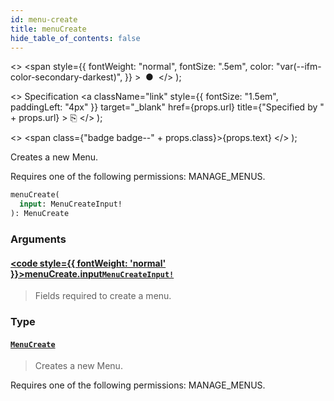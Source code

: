```yaml
---
id: menu-create
title: menuCreate
hide_table_of_contents: false
---
```


  <>
    <span
      style={{
        fontWeight: "normal",
        fontSize: ".5em",
        color: "var(--ifm-color-secondary-darkest)",
      }}
    >
      &nbsp;●&nbsp;
    </span>
  </>
);

  <>
    Specification
    <a
      className="link"
      style={{ fontSize: "1.5em", paddingLeft: "4px" }}
      target="\_blank"
      href={props.url}
      title={"Specified by " + props.url}
    >
      ⎘
    </a>
  </>
);

  <>
    <span class={"badge badge--" + props.class}>{props.text}</span>
  </>
);

Creates a new Menu.

Requires one of the following permissions: MANAGE_MENUS.

```graphql
menuCreate(
  input: MenuCreateInput!
): MenuCreate
```

### Arguments

#### [<code style={{ fontWeight: 'normal' }}>menuCreate.<b>input</b></code>](#)<Bullet />[`MenuCreateInput!`](../../../developer/api-reference/inputs/menu-create-input) <Badge class="secondary" text="non-null"/> <Badge class="secondary" text="input"/>

> Fields required to create a menu.

### Type

#### [`MenuCreate`](../../../developer/api-reference/objects/menu-create) <Badge class="secondary" text="object"/>

> Creates a new Menu.

Requires one of the following permissions: MANAGE_MENUS.

>
